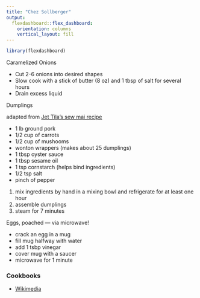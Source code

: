 ```yaml
---
title: "Chez Sollberger"
output: 
  flexdashboard::flex_dashboard:
    orientation: columns
    vertical_layout: fill
---
```


```r
library(flexdashboard)
```

Caramelized Onions

* Cut 2-6 onions into desired shapes
* Slow cook with a stick of butter (8 oz) and 1 tbsp of salt for several hours
* Drain excess liquid

Dumplings

adapted from [Jet Tila's sew mai recipe](https://www.foodnetwork.com/recipes/sew-mai-dumplings-5569411)

* 1 lb ground pork
* 1/2 cup of carrots
* 1/2 cup of mushooms
* wonton wrappers (makes about 25 dumplings)
* 1 tbsp oyster sauce
* 1 tbsp sesame oil
* 1 tsp cornstarch (helps bind ingredients)
* 1/2 tsp salt
* pinch of pepper

1. mix ingredients by hand in a mixing bowl and refrigerate for at least one hour
2. assemble dumplings
3. steam for 7 minutes

Eggs, poached --- via microwave!

* crack an egg in a mug
* fill mug halfway with water
* add 1 tsbp vinegar
* cover mug with a saucer
* microwave for 1 minute

### Cookbooks

* [Wikimedia](https://en.m.wikibooks.org/wiki/Cookbook:Table_of_Contents)
